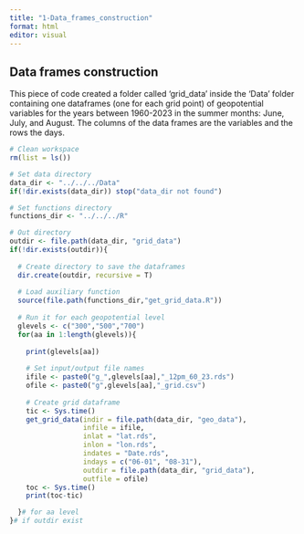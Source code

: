 ```yaml
---
title: "1-Data_frames_construction"
format: html
editor: visual
---
```


## Data frames construction

This piece of code created a folder called 'grid_data' inside the 'Data' folder containing one dataframes (one for each grid point) of geopotential variables for the years between 1960-2023 in the summer months: June, July, and August. The columns of the data frames are the variables and the rows the days.

```r

# Clean workspace
rm(list = ls())

# Set data directory
data_dir <- "../../../Data"
if(!dir.exists(data_dir)) stop("data_dir not found")

# Set functions directory
functions_dir <- "../../../R"

# Out directory
outdir <- file.path(data_dir, "grid_data")
if(!dir.exists(outdir)){
  
  # Create directory to save the dataframes
  dir.create(outdir, recursive = T)
  
  # Load auxiliary function
  source(file.path(functions_dir,"get_grid_data.R"))
  
  # Run it for each geopotential level
  glevels <- c("300","500","700")
  for(aa in 1:length(glevels)){
    
    print(glevels[aa])
    
    # Set input/output file names
    ifile <- paste0("g_",glevels[aa],"_12pm_60_23.rds")
    ofile <- paste0("g",glevels[aa],"_grid.csv")
    
    # Create grid dataframe
    tic <- Sys.time()
    get_grid_data(indir = file.path(data_dir, "geo_data"),
                  infile = ifile, 
                  inlat = "lat.rds",
                  inlon = "lon.rds",
                  indates = "Date.rds",
                  indays = c("06-01", "08-31"),
                  outdir = file.path(data_dir, "grid_data"),
                  outfile = ofile)
    toc <- Sys.time()
    print(toc-tic)

  }# for aa level
}# if outdir exist
```
